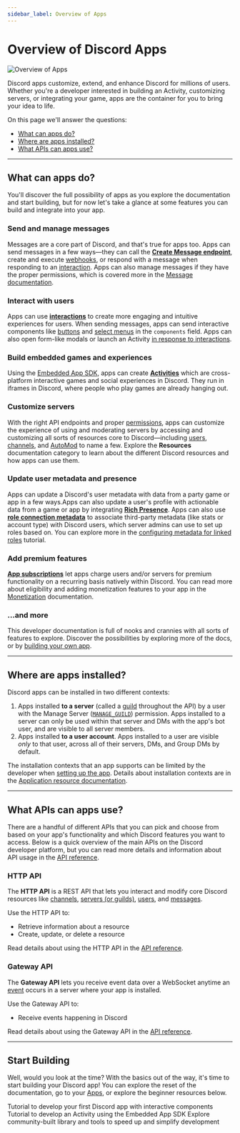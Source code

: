 ```yaml
---
sidebar_label: Overview of Apps
---
```


# Overview of Discord Apps

![Overview of Apps](overview-of-apps-banner.png)

Discord apps customize, extend, and enhance Discord for millions of users. Whether you're a developer interested in building an Activity, customizing servers, or integrating your game, apps are the container for you to bring your idea to life.

On this page we'll answer the questions:

- [What can apps do?](#DOCS_QUICK_START_OVERVIEW_OF_APPS/what-can-apps-do)
- [Where are apps installed?](#DOCS_QUICK_START_OVERVIEW_OF_APPS/where-are-apps-installed)
- [What APIs can apps use?](#DOCS_QUICK_START_OVERVIEW_OF_APPS/what-apis-can-apps-use)

---

## What can apps do?

You'll discover the full possibility of apps as you explore the documentation and start building, but for now let's take a glance at some features you can build and integrate into your app.

### Send and manage messages

Messages are a core part of Discord, and that's true for apps too. Apps can send messages in a few ways—they can call the **[Create Message endpoint](#DOCS_RESOURCES_MESSAGE/create-message)**, create and execute [webhooks](#DOCS_RESOURCES_WEBHOOK), or respond with a message when responding to an [interaction](#DOCS_INTERACTIONS_OVERVIEW). Apps can also manage messages if they have the proper permissions, which is covered more in the [Message documentation](#DOCS_RESOURCES_MESSAGE).

### Interact with users

Apps can use **[interactions](#DOCS_INTERACTIONS_OVERVIEW)** to create more engaging and intuitive experiences for users. When sending messages, apps can send interactive components like [buttons](#DOCS_INTERACTIONS_MESSAGE_COMPONENTS/buttons) and [select menus](#DOCS_INTERACTIONS_MESSAGE_COMPONENTS/select-menus) in the `components` field. Apps can also open form-like modals or launch an Activity [in response to interactions](#DOCS_INTERACTIONS_RECEIVING_AND_RESPONDING/interaction-response-object-modal).

### Build embedded games and experiences

Using the [Embedded App SDK](#DOCS_DEVELOPER_TOOLS_EMBEDDED_APP_SDK), apps can create **[Activities](#DOCS_ACTIVITIES_OVERVIEW)** which are cross-platform interactive games and social experiences in Discord. They run in iframes in Discord, where people who play games are already hanging out.

### Customize servers

With the right API endpoints and proper [permissions](#DOCS_TOPICS_PERMISSIONS), apps can customize the experience of using and moderating servers by accessing and customizing all sorts of resources core to Discord—including [users](#DOCS_RESOURCES_USER), [channels](#DOCS_RESOURCES_CHANNEL), and [AutoMod](#DOCS_RESOURCES_AUTO_MODERATION) to name a few. Explore the **Resources** documentation category to learn about the different Discord resources and how apps can use them.

### Update user metadata and presence

Apps can update a Discord's user metadata with data from a party game or app in a few ways.Apps can also update a user's profile with actionable data from a game or app by integrating **[Rich Presence](#DOCS_RICH_PRESENCE_OVERVIEW)**. Apps can also use **[role connection metadata](#DOCS_RESOURCES_APPLICATION_ROLE_CONNECTION_METADATA)** to associate third-party metadata (like stats or account type) with Discord users, which server admins can use to set up roles based on. You can explore more in the [configuring metadata for linked roles](#DOCS_TUTORIALS_CONFIGURING_APP_METADATA_FOR_LINKED_ROLES) tutorial.

### Add premium features

**[App subscriptions](#DOCS_MONETIZATION_IMPLEMENTING_APP_SUBSCRIPTIONS)** let apps charge users and/or servers for premium functionality on a recurring basis natively within Discord. You can read more about eligibility and adding monetization features to your app in the [Monetization](#DOCS_MONETIZATION_OVERVIEW) documentation.

### ...and more

This developer documentation is full of nooks and crannies with all sorts of features to explore. Discover the possibilities by exploring more of the docs, or by [building your own app](https://discord.com/developers/applications).

---

## Where are apps installed?

Discord apps can be installed in two different contexts:

1. Apps installed **to a server** (called a [guild](#DOCS_RESOURCES_GUILD) throughout the API) by a user with the Manage Server ([`MANAGE_GUILD`](#DOCS_TOPICS_PERMISSIONS/permissions-bitwise-permission-flags)) permission. Apps installed to a server can only be used within that server and DMs with the app's bot user, and are visible to all server members.
2. Apps installed **to a user account**. Apps installed to a user are visible *only* to that user, across all of their servers, DMs, and Group DMs by default.

The installation contexts that an app supports can be limited by the developer when [setting up the app](#DOCS_RESOURCES_APPLICATION/setting-supported-installation-contexts). Details about installation contexts are in the [Application resource documentation](#DOCS_RESOURCES_APPLICATION/installation-context).

---

## What APIs can apps use?

There are a handful of different APIs that you can pick and choose from based on your app's functionality and which Discord features you want to access. Below is a quick overview of the main APIs on the Discord developer platform, but you can read more details and information about API usage in the [API reference](#DOCS_REFERENCE).

### HTTP API

The **HTTP API** is a REST API that lets you interact and modify core Discord resources like [channels](#DOCS_RESOURCES_CHANNEL), [servers (or guilds)](#DOCS_RESOURCES_GUILD), [users](#DOCS_RESOURCES_USER), and [messages](#DOCS_RESOURCES_MESSAGE/message-object).

Use the HTTP API to:
- Retrieve information about a resource
- Create, update, or delete a resource

Read details about using the HTTP API in the [API reference](#DOCS_REFERENCE/http-api).

### Gateway API

The **Gateway API** lets you receive event data over a WebSocket anytime an [event](#DOCS_TOPICS_GATEWAY_EVENTS) occurs in a server where your app is installed.

Use the Gateway API to:
- Receive events happening in Discord

Read details about using the Gateway API in the [API reference](#DOCS_REFERENCE/gateway-websocket-api).

---

## Start Building

Well, would you look at the time? With the basics out of the way, it's time to start building your Discord app! You can explore the reset of the documentation, go to your [Apps](https://discord.com/developers/applications), or explore the beginner resources below.

<Container>
  <Card title="Develop your First App" link="#DOCS_QUICK_START_GETTING_STARTED" icon="AppsIcon">
    Tutorial to develop your first Discord app with interactive components
  </Card>
  <Card title="Build an Activity on Discord" link="#DOCS_ACTIVITIES_BUILDING_AN_ACTIVITY" icon="ActivitiesIcon">
    Tutorial to develop an Activity using the Embedded App SDK
  </Card>
  <Card title="Explore Developer Tools" link="#DOCS_DEVELOPER_TOOLS_COMMUNITY_RESOURCES" icon="WrenchIcon">
    Explore community-built library and tools to speed up and simplify development
  </Card>
</Container>
